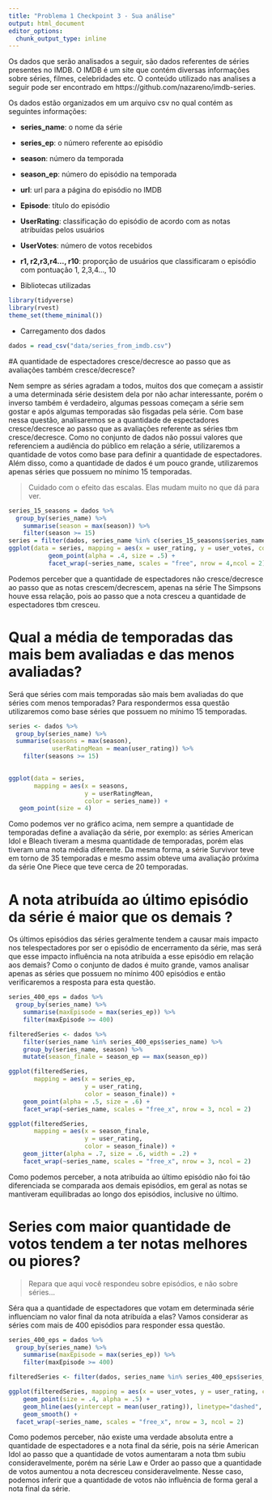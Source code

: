 ```yaml
---
title: "Problema 1 Checkpoint 3 - Sua análise"
output: html_document
editor_options: 
  chunk_output_type: inline
---
```


Os dados que serão analisados a seguir, são dados referentes de séries presentes no IMDB. O IMDB é um site que contém diversas informações sobre séries, filmes, celebridades etc. O conteúdo utilizado nas analises a seguir pode ser encontrado em https://github.com/nazareno/imdb-series.

Os dados estão organizados em um arquivo csv no qual contém as seguintes informações:

* __series_name__: o nome da série 
* __series_ep__: o número referente ao episódio
* __season__: número da temporada
* __season_ep__: número do episódio na temporada
* __url__: url para a página do episódio no IMDB
* __Episode__: título do episódio
* __UserRating__: classificação do episódio de acordo com as notas atribuídas pelos usuários 
* __UserVotes__: número de votos recebidos
* __r1, r2,r3,r4..., r10__: proporção de usuários que classificaram o episódio com pontuação 1, 2,3,4..., 10



* Bibliotecas utilizadas

```r
library(tidyverse)
library(rvest)
theme_set(theme_minimal())
```

* Carregamento dos dados

```r
dados = read_csv("data/series_from_imdb.csv")
```

#A quantidade de espectadores cresce/decresce ao passo que as avaliações também cresce/decresce?

Nem sempre as séries agradam a todos, muitos dos que começam a assistir a uma determinada série desistem dela por não achar interessante, porém o inverso também é verdadeiro, algumas pessoas começam a série sem gostar e após algumas temporadas são fisgadas pela série. Com base nessa questão, analisaremos se a quantidade de espectadores cresce/decresce ao passo que as avaliações referente as séries tbm cresce/decresce. Como no conjunto de dados não possui valores que referenciem a audiência do público em relação a série, utilizaremos a quantidade de votos como base para definir a quantidade de espectadores. Além disso, como a quantidade de dados é um pouco grande, utilizaremos apenas séries que possuem no mínimo 15 temporadas.

> Cuidado com o efeito das escalas. Elas mudam muito no que dá para ver. 

```r

series_15_seasons = dados %>%
  group_by(series_name) %>%
    summarise(season = max(season)) %>%
    filter(season >= 15)
series = filter(dados, series_name %in% c(series_15_seasons$series_name))
ggplot(data = series, mapping = aes(x = user_rating, y = user_votes, color = series_name)) +
           geom_point(alpha = .4, size = .5) +
           facet_wrap(~series_name, scales = "free", nrow = 4,ncol = 2) 
```

Podemos perceber que a quantidade de espectadores não cresce/decresce ao passo que as notas crescem/decrescem, apenas na série The Simpsons houve essa relação, pois ao passo que a nota cresceu a quantidade de espectadores tbm cresceu.

# Qual a média de temporadas das mais bem avaliadas e das menos avaliadas?

Será que séries com mais temporadas são mais bem avaliadas do que séries com menos temporadas? Para respondermos essa questão utilizaremos como base séries que possuem no mínimo 15 temporadas.

```r

series <- dados %>%
  group_by(series_name) %>%
  summarise(seasons = max(season),
            userRatingMean = mean(user_rating)) %>%
    filter(seasons >= 15)
    

ggplot(data = series, 
       mapping = aes(x = seasons, 
                     y = userRatingMean, 
                     color = series_name)) +
   geom_point(size = 4)
```

Como podemos ver no gráfico acima, nem sempre a quantidade de temporadas define a avaliação da série, por exemplo: as séries American Idol e Bleach tiveram a mesma quantidade de temporadas, porém elas tiveram uma nota média diferente. Da mesma forma, a série Survivor teve em torno de 35 temporadas e mesmo assim obteve uma avaliação próxima da série One Piece que teve cerca de 20 temporadas.

# A nota atribuída ao último episódio da série é maior que os demais ?

Os últimos episódios das séries geralmente tendem a causar mais impacto nos telespectadores por ser o episódio de encerramento da série, mas será que esse impacto influência na nota atribuída a esse episódio em relação aos demais? Como o conjunto de dados é muito grande, vamos analisar apenas as séries que possuem no mínimo 400 episódios e então verificaremos a resposta para esta questão.

```r
series_400_eps = dados %>%
  group_by(series_name) %>%
    summarise(maxEpisode = max(series_ep)) %>%
    filter(maxEpisode >= 400)

filteredSeries <- dados %>% 
    filter(series_name %in% series_400_eps$series_name) %>% 
    group_by(series_name, season) %>% 
    mutate(season_finale = season_ep == max(season_ep))

ggplot(filteredSeries, 
       mapping = aes(x = series_ep, 
                     y = user_rating, 
                     color = season_finale)) +
    geom_point(alpha = .5, size = .6) +
    facet_wrap(~series_name, scales = "free_x", nrow = 3, ncol = 2) 

```

```r
ggplot(filteredSeries, 
       mapping = aes(x = season_finale, 
                     y = user_rating, 
                     color = season_finale)) +
    geom_jitter(alpha = .7, size = .6, width = .2) +
    facet_wrap(~series_name, scales = "free_x", nrow = 3, ncol = 2) 
```


Como podemos perceber, a nota atribuída ao último episódio não foi tão diferenciada se comparada aos demais episódios, em geral as notas se mantiveram equilibradas ao longo dos episódios, inclusive no último.

# Series com maior quantidade de votos tendem a ter notas melhores ou piores?

> Repara que aqui você respondeu sobre episódios, e não sobre séries... 

Séra qua a quantidade de espectadores que votam em determinada série influenciam no valor final da nota atribuída a elas? Vamos considerar as séries com mais de 400 episódios para responder essa questão.

```r


series_400_eps = dados %>%
  group_by(series_name) %>%
    summarise(maxEpisode = max(series_ep)) %>%
    filter(maxEpisode >= 400)

filteredSeries <- filter(dados, series_name %in% series_400_eps$series_name)

ggplot(filteredSeries, mapping = aes(x = user_votes, y = user_rating, color = series_name)) +
    geom_point(size = .4, alpha = .5) + 
    geom_hline(aes(yintercept = mean(user_rating)), linetype="dashed", colour="black") +
    geom_smooth() +
  facet_wrap(~series_name, scales = "free_x", nrow = 3, ncol = 2)
```

Como podemos perceber, não existe uma verdade absoluta entre a quantidade de espectadores e a nota final da série, pois na série American Idol ao passo que a quantidade de votos aumentaram a nota tbm subiu consideravelmente, porém na série Law e Order ao passo que a quantidade de votos aumentou a nota decresceu consideravelmente. Nesse caso, podemos inferir que a quantidade de votos não influência de forma geral a nota final da série.
    